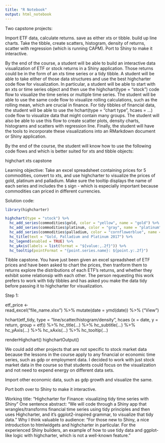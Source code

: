 ```yaml
---
title: "R Notebook"
output: html_notebook
---
```


Two capstone projects: 

Import ETF data, calculate returns. save as either xts or tibble. build up line charts. Take the tibble, create scatters, histogram, density of returns, scatter with regression (which is running CAPM). Port to Shiny to make it interactive.

By the end of the course, a student will be able to build an interactive data visualization of ETF or stock returns in a Shiny application. Those returns could be in the form of an xts time series or a tidy tibble. A student will be able to take either of those data structures and use the best highcharter code flow for visualization. In particular, a student will be able to start with an xts or time series object and then use the highchart(type = "stock") code flow to visualize the time series or multiple time series. The student will be able to use the same code flow to visualize rolling calculations, such as the rolling mean, which are crucial in finance.  For tidy tibbles of financial data, the student will be able to use the hchart(type = "chart type", hcaes = ...) code flow to visualize data that might contain many groups. The student will also be able to use this flow to create scatter plots, density charts, histograms and scatters with regression line. Finally, the student will have the tools to incorporate these visualizations into an RMarkdown document or Shiny application.


By the end of the course, the student will know how to use the following code flows and which is better suited for xts and tibble objects:

highchart xts capstone

Learning objective: Take an excel spreadsheet containing prices for 5 commodities, convert to xts, and use highcharter to visualize the prices of gold, platinum and palladium. Make sure the tooltip displays the name of each series and includes the `$` sign - which is especially important because commodities can priced in different currencies.

Solution code: 

```r
library(highcharter)

highchart(type = "stock") %>% 
  hc_add_series(commodities$gold, color = "yellow", name = "gold") %>% 
  hc_add_series(commodities$platinum, color = "gray", name = "platinum") %>% 
  hc_add_series(commodities$palladium, color = "cornflowerblue", name = "palladium") %>% 
  hc_title(text = "Gold, Palladium and Platinum 2017") %>%
  hc_legend(enabled = TRUE) %>% 
  hc_yAxis(labels = list(format = "${value:,.2f}")) %>% 
  hc_tooltip(pointFormat = "{point.series.name}: ${point.y:.2f}")

```



Tibble capstone. You have just been given an excel spreadsheet of ETF prices and have been asked to chart the prices, then tranform them to returns explore the distributions of each ETF's returns, and whether they exhibit some relationsip with each other.  The person requesting this work prefers to work with tidy tibbles and has asked you make the data tidy before passing it to highcharter for visualization. 

Step 1: 

etf_price <-   
read_excel("file_name.xlsx") %>%
mutate(date = ymd(date)) %>% 
("View")

hchart(etf_tidy, type = "line/scatter/histogram/density", hcaes (x = date, y = return, group = etf)) %>% 
hc_title(...) %>% 
hc_subtitle(...) %>% 
hc_yAxis(...) %>% 
hc_xAxis(...) %>% 
hc_tooltip(...)

renderHighchart()
highchartOutput()

We could add other projects that are not specific to stock market data because the lessons in the course apply to any financial or economic time series, such as gdp or employment data.  I decided to work with just stock market data in the course so that students could focus on the visualization and not need to expend energy on different data sets.

Import other economic data, such as gdp growth and visualize the same. 

Port both over to Shiny to make it interactive.

Working title: "Highcharter for Finance: visualizing tidy time series with Shiny"
One sentence abstract: "We will code through a Shiny app that wrangles/transforms financial time series using tidy principles and then uses Highcharter, and it's ggplot2-inspired grammar, to visualize that tidy data."
Why I think valuable to audience: "For those new to Shiny, a nice introduction to htmlwidgets and highcharter in particular. For the experienced Shiny builders, an example of how to use tidy data and ggplot-like logic with highcharter, which is not a well-known feature."
